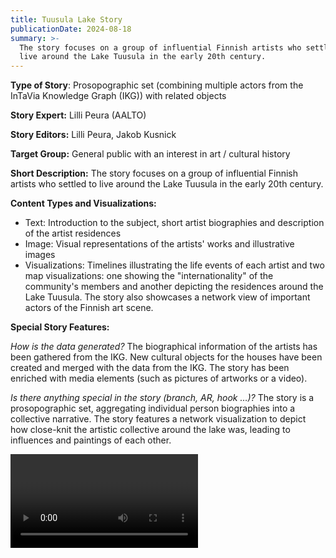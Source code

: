 ```yaml
---
title: Tuusula Lake Story
publicationDate: 2024-08-18
summary: >-
  The story focuses on a group of influential Finnish artists who settled to
  live around the Lake Tuusula in the early 20th century.
---
```

**Type of Story**: Prosopographic set (combining multiple actors from the InTaVia Knowledge Graph (IKG)) with related objects

**Story Expert:** Lilli Peura (AALTO)

**Story Editors:** Lilli Peura, Jakob Kusnick

**Target Group:** General public with an interest in art / cultural history

**Short Description:** The story focuses on a group of influential Finnish artists who settled to live around the Lake Tuusula in the early 20th century.

**Content Types and Visualizations:**

* Text: Introduction to the subject, short artist biographies and description of the artist residences
* Image: Visual representations of the artists' works and illustrative images
* Visualizations: Timelines illustrating the life events of each artist and two map visualizations:  one showing the "internationality" of the community's members and another depicting the residences around the Lake Tuusula. The story also showcases a network view of important actors of the Finnish art scene.

**Special Story Features:**

*How is the data generated?* The biographical information of the artists has been gathered from the IKG. New cultural objects for the houses have been created and merged with the data from the IKG. The story has been enriched with media elements (such as pictures of artworks or a video).

*Is there anything special in the story (branch, AR, hook …)?* The story is a prosopographic set, aggregating individual person biographies into a collective narrative. The story features a network visualization to depict how close-knit the artistic collective around the lake was, leading to influences and paintings of each other.

<Video provider="youtube" id="_9gr62cg85w">

</Video>
